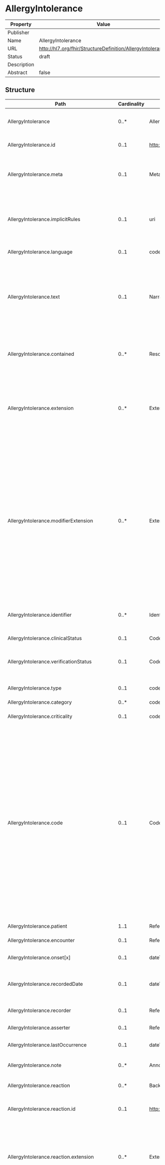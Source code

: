 
  # AllergyIntolerance

  
|Property|Value|
|---|---|
|Publisher||
|Name|AllergyIntolerance|
|URL|http://hl7.org/fhir/StructureDefinition/AllergyIntolerance|
|Status|draft|
|Description||
|Abstract|false|

   ## Structure

   | Path | Cardinality | Type | Description
  | ---- | ----------- | ---- | -------  
 | AllergyIntolerance | 0..* | AllergyIntolerance | Risk of harmful or undesirable, physiological response which is unique to an individual and associated with exposure to a substance. 
 | AllergyIntolerance.id | 0..1 | http://hl7.org/fhirpath/System.String | The logical id of the resource, as used in the URL for the resource. Once assigned, this value never changes. 
 | AllergyIntolerance.meta | 0..1 | Meta | The metadata about the resource. This is content that is maintained by the infrastructure. Changes to the content might not always be associated with version changes to the resource. 
 | AllergyIntolerance.implicitRules | 0..1 | uri | A reference to a set of rules that were followed when the resource was constructed, and which must be understood when processing the content. Often, this is a reference to an implementation guide that defines the special rules along with other profiles etc. 
 | AllergyIntolerance.language | 0..1 | code | The base language in which the resource is written. 
 | AllergyIntolerance.text | 0..1 | Narrative | A human-readable narrative that contains a summary of the resource and can be used to represent the content of the resource to a human. The narrative need not encode all the structured data, but is required to contain sufficient detail to make it "clinically safe" for a human to just read the narrative. Resource definitions may define what content should be represented in the narrative to ensure clinical safety. 
 | AllergyIntolerance.contained | 0..* | Resource | These resources do not have an independent existence apart from the resource that contains them - they cannot be identified independently, and nor can they have their own independent transaction scope. 
 | AllergyIntolerance.extension | 0..* | Extension | May be used to represent additional information that is not part of the basic definition of the resource. To make the use of extensions safe and manageable, there is a strict set of governance  applied to the definition and use of extensions. Though any implementer can define an extension, there is a set of requirements that SHALL be met as part of the definition of the extension. 
 | AllergyIntolerance.modifierExtension | 0..* | Extension | May be used to represent additional information that is not part of the basic definition of the resource and that modifies the understanding of the element that contains it and/or the understanding of the containing element's descendants. Usually modifier elements provide negation or qualification. To make the use of extensions safe and manageable, there is a strict set of governance applied to the definition and use of extensions. Though any implementer is allowed to define an extension, there is a set of requirements that SHALL be met as part of the definition of the extension. Applications processing a resource are required to check for modifier extensions.Modifier extensions SHALL NOT change the meaning of any elements on Resource or DomainResource (including cannot change the meaning of modifierExtension itself). 
 | AllergyIntolerance.identifier | 0..* | Identifier | Business identifiers assigned to this AllergyIntolerance by the performer or other systems which remain constant as the resource is updated and propagates from server to server. 
 | AllergyIntolerance.clinicalStatus | 0..1 | CodeableConcept | The clinical status of the allergy or intolerance. 
 | AllergyIntolerance.verificationStatus | 0..1 | CodeableConcept | Assertion about certainty associated with the propensity, or potential risk, of a reaction to the identified substance (including pharmaceutical product). 
 | AllergyIntolerance.type | 0..1 | code | Identification of the underlying physiological mechanism for the reaction risk. 
 | AllergyIntolerance.category | 0..* | code | Category of the identified substance. 
 | AllergyIntolerance.criticality | 0..1 | code | Estimate of the potential clinical harm, or seriousness, of the reaction to the identified substance. 
 | AllergyIntolerance.code | 0..1 | CodeableConcept | Code for an allergy or intolerance statement (either a positive or a negated/excluded statement).  This may be a code for a substance or pharmaceutical product that is considered to be responsible for the adverse reaction risk (e.g., "Latex"), an allergy or intolerance condition (e.g., "Latex allergy"), or a negated/excluded code for a specific substance or class (e.g., "No latex allergy") or a general or categorical negated statement (e.g.,  "No known allergy", "No known drug allergies").  Note: the substance for a specific reaction may be different from the substance identified as the cause of the risk, but it must be consistent with it. For instance, it may be a more specific substance (e.g. a brand medication) or a composite product that includes the identified substance. It must be clinically safe to only process the 'code' and ignore the 'reaction.substance'.  If a receiving system is unable to confirm that AllergyIntolerance.reaction.substance falls within the semantic scope of AllergyIntolerance.code, then the receiving system should ignore AllergyIntolerance.reaction.substance. 
 | AllergyIntolerance.patient | 1..1 | Reference | The patient who has the allergy or intolerance. 
 | AllergyIntolerance.encounter | 0..1 | Reference | The encounter when the allergy or intolerance was asserted. 
 | AllergyIntolerance.onset[x] | 0..1 | dateTime | Estimated or actual date,  date-time, or age when allergy or intolerance was identified. 
 | AllergyIntolerance.recordedDate | 0..1 | dateTime | The recordedDate represents when this particular AllergyIntolerance record was created in the system, which is often a system-generated date. 
 | AllergyIntolerance.recorder | 0..1 | Reference | Individual who recorded the record and takes responsibility for its content. 
 | AllergyIntolerance.asserter | 0..1 | Reference | The source of the information about the allergy that is recorded. 
 | AllergyIntolerance.lastOccurrence | 0..1 | dateTime | Represents the date and/or time of the last known occurrence of a reaction event. 
 | AllergyIntolerance.note | 0..* | Annotation | Additional narrative about the propensity for the Adverse Reaction, not captured in other fields. 
 | AllergyIntolerance.reaction | 0..* | BackboneElement | Details about each adverse reaction event linked to exposure to the identified substance. 
 | AllergyIntolerance.reaction.id | 0..1 | http://hl7.org/fhirpath/System.String | Unique id for the element within a resource (for internal references). This may be any string value that does not contain spaces. 
 | AllergyIntolerance.reaction.extension | 0..* | Extension | May be used to represent additional information that is not part of the basic definition of the element. To make the use of extensions safe and manageable, there is a strict set of governance  applied to the definition and use of extensions. Though any implementer can define an extension, there is a set of requirements that SHALL be met as part of the definition of the extension. 
 | AllergyIntolerance.reaction.modifierExtension | 0..* | Extension | May be used to represent additional information that is not part of the basic definition of the element and that modifies the understanding of the element in which it is contained and/or the understanding of the containing element's descendants. Usually modifier elements provide negation or qualification. To make the use of extensions safe and manageable, there is a strict set of governance applied to the definition and use of extensions. Though any implementer can define an extension, there is a set of requirements that SHALL be met as part of the definition of the extension. Applications processing a resource are required to check for modifier extensions.Modifier extensions SHALL NOT change the meaning of any elements on Resource or DomainResource (including cannot change the meaning of modifierExtension itself). 
 | AllergyIntolerance.reaction.substance | 0..1 | CodeableConcept | Identification of the specific substance (or pharmaceutical product) considered to be responsible for the Adverse Reaction event. Note: the substance for a specific reaction may be different from the substance identified as the cause of the risk, but it must be consistent with it. For instance, it may be a more specific substance (e.g. a brand medication) or a composite product that includes the identified substance. It must be clinically safe to only process the 'code' and ignore the 'reaction.substance'.  If a receiving system is unable to confirm that AllergyIntolerance.reaction.substance falls within the semantic scope of AllergyIntolerance.code, then the receiving system should ignore AllergyIntolerance.reaction.substance. 
 | AllergyIntolerance.reaction.manifestation | 1..* | CodeableConcept | Clinical symptoms and/or signs that are observed or associated with the adverse reaction event. 
 | AllergyIntolerance.reaction.description | 0..1 | string | Text description about the reaction as a whole, including details of the manifestation if required. 
 | AllergyIntolerance.reaction.onset | 0..1 | dateTime | Record of the date and/or time of the onset of the Reaction. 
 | AllergyIntolerance.reaction.severity | 0..1 | code | Clinical assessment of the severity of the reaction event as a whole, potentially considering multiple different manifestations. 
 | AllergyIntolerance.reaction.exposureRoute | 0..1 | CodeableConcept | Identification of the route by which the subject was exposed to the substance. 
 | AllergyIntolerance.reaction.note | 0..* | Annotation | Additional text about the adverse reaction event not captured in other fields. 

 ## Search Parameters

   | Name | Type | Description  | Expression 
    | ---- | ---- | ------- | ------  
 | _text | string | Search on the narrative of the resource |   
 | _content | string | Search on the entire content of the resource |   
 | _id | token | Logical id of this artifact | Resource.id  
 | _lastUpdated | date | When the resource version last changed | Resource.meta.lastUpdated  
 | _profile | uri | Profiles this resource claims to conform to | Resource.meta.profile  
 | _query | token | A custom search profile that describes a specific defined query operation |   
 | _security | token | Security Labels applied to this resource | Resource.meta.security  
 | _source | uri | Identifies where the resource comes from | Resource.meta.source  
 | _tag | token | Tags applied to this resource | Resource.meta.tag  
 | asserter | reference | Source of the information about the allergy | AllergyIntolerance.asserter  
 | category | token | food / medication / environment / biologic | AllergyIntolerance.category  
 | clinical-status | token | active / inactive / resolved | AllergyIntolerance.clinicalStatus  
 | code | token | Multiple Resources: * [AllergyIntolerance](allergyintolerance.html): Code that identifies the allergy or intolerance* [Condition](condition.html): Code for the condition* [DeviceRequest](devicerequest.html): Code for what is being requested/ordered* [DiagnosticReport](diagnosticreport.html): The code for the report, as opposed to codes for the atomic results, which are the names on the observation resource referred to from the result* [FamilyMemberHistory](familymemberhistory.html): A search by a condition code* [List](list.html): What the purpose of this list is* [Medication](medication.html): Returns medications for a specific code* [MedicationAdministration](medicationadministration.html): Return administrations of this medication code* [MedicationDispense](medicationdispense.html): Returns dispenses of this medicine code* [MedicationRequest](medicationrequest.html): Return prescriptions of this medication code* [MedicationStatement](medicationstatement.html): Return statements of this medication code* [Observation](observation.html): The code of the observation type* [Procedure](procedure.html): A code to identify a  procedure* [ServiceRequest](servicerequest.html): What is being requested/ordered | AllergyIntolerance.code / AllergyIntolerance.reaction.substance / Condition.code / (DeviceRequest.code.ofType(CodeableConcept)) / DiagnosticReport.code / FamilyMemberHistory.condition.code / List.code / Medication.code / (MedicationAdministration.medication.ofType(CodeableConcept)) / (MedicationDispense.medication.ofType(CodeableConcept)) / (MedicationRequest.medication.ofType(CodeableConcept)) / (MedicationStatement.medication.ofType(CodeableConcept)) / Observation.code / Procedure.code / ServiceRequest.code  
 | criticality | token | low / high / unable-to-assess | AllergyIntolerance.criticality  
 | date | date | Multiple Resources: * [AllergyIntolerance](allergyintolerance.html): Date first version of the resource instance was recorded* [CarePlan](careplan.html): Time period plan covers* [CareTeam](careteam.html): Time period team covers* [ClinicalImpression](clinicalimpression.html): When the assessment was documented* [Composition](composition.html): Composition editing time* [Consent](consent.html): When this Consent was created or indexed* [DiagnosticReport](diagnosticreport.html): The clinically relevant time of the report* [Encounter](encounter.html): A date within the period the Encounter lasted* [EpisodeOfCare](episodeofcare.html): The provided date search value falls within the episode of care's period* [FamilyMemberHistory](familymemberhistory.html): When history was recorded or last updated* [Flag](flag.html): Time period when flag is active* [Immunization](immunization.html): Vaccination  (non)-Administration Date* [List](list.html): When the list was prepared* [Observation](observation.html): Obtained date/time. If the obtained element is a period, a date that falls in the period* [Procedure](procedure.html): When the procedure was performed* [RiskAssessment](riskassessment.html): When was assessment made?* [SupplyRequest](supplyrequest.html): When the request was made | AllergyIntolerance.recordedDate / CarePlan.period / CareTeam.period / ClinicalImpression.date / Composition.date / Consent.dateTime / DiagnosticReport.effective / Encounter.period / EpisodeOfCare.period / FamilyMemberHistory.date / Flag.period / Immunization.occurrence / List.date / Observation.effective / Procedure.performed / (RiskAssessment.occurrence.ofType(dateTime)) / SupplyRequest.authoredOn  
 | identifier | token | Multiple Resources: * [AllergyIntolerance](allergyintolerance.html): External ids for this item* [CarePlan](careplan.html): External Ids for this plan* [CareTeam](careteam.html): External Ids for this team* [Composition](composition.html): Version-independent identifier for the Composition* [Condition](condition.html): A unique identifier of the condition record* [Consent](consent.html): Identifier for this record (external references)* [DetectedIssue](detectedissue.html): Unique id for the detected issue* [DeviceRequest](devicerequest.html): Business identifier for request/order* [DiagnosticReport](diagnosticreport.html): An identifier for the report* [DocumentManifest](documentmanifest.html): Unique Identifier for the set of documents* [DocumentReference](documentreference.html): Master Version Specific Identifier* [Encounter](encounter.html): Identifier(s) by which this encounter is known* [EpisodeOfCare](episodeofcare.html): Business Identifier(s) relevant for this EpisodeOfCare* [FamilyMemberHistory](familymemberhistory.html): A search by a record identifier* [Goal](goal.html): External Ids for this goal* [ImagingStudy](imagingstudy.html): Identifiers for the Study, such as DICOM Study Instance UID and Accession number* [Immunization](immunization.html): Business identifier* [List](list.html): Business identifier* [MedicationAdministration](medicationadministration.html): Return administrations with this external identifier* [MedicationDispense](medicationdispense.html): Returns dispenses with this external identifier* [MedicationRequest](medicationrequest.html): Return prescriptions with this external identifier* [MedicationStatement](medicationstatement.html): Return statements with this external identifier* [NutritionOrder](nutritionorder.html): Return nutrition orders with this external identifier* [Observation](observation.html): The unique id for a particular observation* [Procedure](procedure.html): A unique identifier for a procedure* [RiskAssessment](riskassessment.html): Unique identifier for the assessment* [ServiceRequest](servicerequest.html): Identifiers assigned to this order* [SupplyDelivery](supplydelivery.html): External identifier* [SupplyRequest](supplyrequest.html): Business Identifier for SupplyRequest* [VisionPrescription](visionprescription.html): Return prescriptions with this external identifier | AllergyIntolerance.identifier / CarePlan.identifier / CareTeam.identifier / Composition.identifier / Condition.identifier / Consent.identifier / DetectedIssue.identifier / DeviceRequest.identifier / DiagnosticReport.identifier / DocumentManifest.masterIdentifier / DocumentManifest.identifier / DocumentReference.masterIdentifier / DocumentReference.identifier / Encounter.identifier / EpisodeOfCare.identifier / FamilyMemberHistory.identifier / Goal.identifier / ImagingStudy.identifier / Immunization.identifier / List.identifier / MedicationAdministration.identifier / MedicationDispense.identifier / MedicationRequest.identifier / MedicationStatement.identifier / NutritionOrder.identifier / Observation.identifier / Procedure.identifier / RiskAssessment.identifier / ServiceRequest.identifier / SupplyDelivery.identifier / SupplyRequest.identifier / VisionPrescription.identifier  
 | last-date | date | Date(/time) of last known occurrence of a reaction | AllergyIntolerance.lastOccurrence  
 | manifestation | token | Clinical symptoms/signs associated with the Event | AllergyIntolerance.reaction.manifestation  
 | onset | date | Date(/time) when manifestations showed | AllergyIntolerance.reaction.onset  
 | patient | reference | Multiple Resources: * [AllergyIntolerance](allergyintolerance.html): Who the sensitivity is for* [CarePlan](careplan.html): Who the care plan is for* [CareTeam](careteam.html): Who care team is for* [ClinicalImpression](clinicalimpression.html): Patient or group assessed* [Composition](composition.html): Who and/or what the composition is about* [Condition](condition.html): Who has the condition?* [Consent](consent.html): Who the consent applies to* [DetectedIssue](detectedissue.html): Associated patient* [DeviceRequest](devicerequest.html): Individual the service is ordered for* [DeviceUseStatement](deviceusestatement.html): Search by subject - a patient* [DiagnosticReport](diagnosticreport.html): The subject of the report if a patient* [DocumentManifest](documentmanifest.html): The subject of the set of documents* [DocumentReference](documentreference.html): Who/what is the subject of the document* [Encounter](encounter.html): The patient or group present at the encounter* [EpisodeOfCare](episodeofcare.html): The patient who is the focus of this episode of care* [FamilyMemberHistory](familymemberhistory.html): The identity of a subject to list family member history items for* [Flag](flag.html): The identity of a subject to list flags for* [Goal](goal.html): Who this goal is intended for* [ImagingStudy](imagingstudy.html): Who the study is about* [Immunization](immunization.html): The patient for the vaccination record* [List](list.html): If all resources have the same subject* [MedicationAdministration](medicationadministration.html): The identity of a patient to list administrations  for* [MedicationDispense](medicationdispense.html): The identity of a patient to list dispenses  for* [MedicationRequest](medicationrequest.html): Returns prescriptions for a specific patient* [MedicationStatement](medicationstatement.html): Returns statements for a specific patient.* [NutritionOrder](nutritionorder.html): The identity of the person who requires the diet, formula or nutritional supplement* [Observation](observation.html): The subject that the observation is about (if patient)* [Procedure](procedure.html): Search by subject - a patient* [RiskAssessment](riskassessment.html): Who/what does assessment apply to?* [ServiceRequest](servicerequest.html): Search by subject - a patient* [SupplyDelivery](supplydelivery.html): Patient for whom the item is supplied* [VisionPrescription](visionprescription.html): The identity of a patient to list dispenses for | AllergyIntolerance.patient / CarePlan.subject.where(resolve() is Patient) / CareTeam.subject.where(resolve() is Patient) / ClinicalImpression.subject.where(resolve() is Patient) / Composition.subject.where(resolve() is Patient) / Condition.subject.where(resolve() is Patient) / Consent.patient / DetectedIssue.patient / DeviceRequest.subject.where(resolve() is Patient) / DeviceUseStatement.subject / DiagnosticReport.subject.where(resolve() is Patient) / DocumentManifest.subject.where(resolve() is Patient) / DocumentReference.subject.where(resolve() is Patient) / Encounter.subject.where(resolve() is Patient) / EpisodeOfCare.patient / FamilyMemberHistory.patient / Flag.subject.where(resolve() is Patient) / Goal.subject.where(resolve() is Patient) / ImagingStudy.subject.where(resolve() is Patient) / Immunization.patient / List.subject.where(resolve() is Patient) / MedicationAdministration.subject.where(resolve() is Patient) / MedicationDispense.subject.where(resolve() is Patient) / MedicationRequest.subject.where(resolve() is Patient) / MedicationStatement.subject.where(resolve() is Patient) / NutritionOrder.patient / Observation.subject.where(resolve() is Patient) / Procedure.subject.where(resolve() is Patient) / RiskAssessment.subject.where(resolve() is Patient) / ServiceRequest.subject.where(resolve() is Patient) / SupplyDelivery.patient / VisionPrescription.patient  
 | recorder | reference | Who recorded the sensitivity | AllergyIntolerance.recorder  
 | route | token | How the subject was exposed to the substance | AllergyIntolerance.reaction.exposureRoute  
 | severity | token | mild / moderate / severe (of event as a whole) | AllergyIntolerance.reaction.severity  
 | type | token | Multiple Resources: * [AllergyIntolerance](allergyintolerance.html): allergy / intolerance - Underlying mechanism (if known)* [Composition](composition.html): Kind of composition (LOINC if possible)* [DocumentManifest](documentmanifest.html): Kind of document set* [DocumentReference](documentreference.html): Kind of document (LOINC if possible)* [Encounter](encounter.html): Specific type of encounter* [EpisodeOfCare](episodeofcare.html): Type/class  - e.g. specialist referral, disease management | AllergyIntolerance.type / Composition.type / DocumentManifest.type / DocumentReference.type / Encounter.type / EpisodeOfCare.type  
 | verification-status | token | unconfirmed / confirmed / refuted / entered-in-error | AllergyIntolerance.verificationStatus  
 | _iguhealth-version-seq | number | The version sequence of the resource | Resource.meta.extension.where(url='https://iguhealth.app/version-sequence').value  
 | _iguhealth-author | reference | The author of the resource | Resource.meta.extension.where(url='https://iguhealth.app/author').value  



